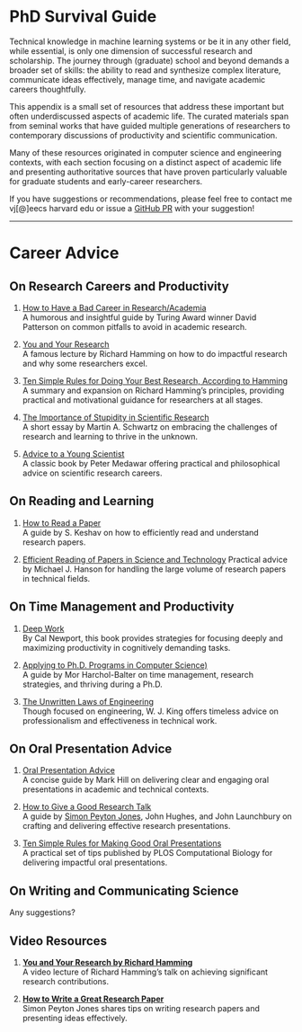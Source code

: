 # PhD Survival Guide {.unnumbered}

Technical knowledge in machine learning systems or be it in any other field, while essential, is only one dimension of successful research and scholarship. The journey through (graduate) school and beyond demands a broader set of skills: the ability to read and synthesize complex literature, communicate ideas effectively, manage time, and navigate academic careers thoughtfully.

This appendix is a small set of resources that address these important but often underdiscussed aspects of academic life. The curated materials span from seminal works that have guided multiple generations of researchers to contemporary discussions of productivity and scientific communication. 

Many of these resources originated in computer science and engineering contexts, with each section focusing on a distinct aspect of academic life and presenting authoritative sources that have proven particularly valuable for graduate students and early-career researchers.

If you have suggestions or recommendations, please feel free to contact me vj[@]eecs harvard edu or issue a [GitHub PR](https://github.com/harvard-edge/cs249r_book/pulls) with your suggestion!

---

# Career Advice

## On Research Careers and Productivity

1. [How to Have a Bad Career in Research/Academia](https://people.eecs.berkeley.edu/~pattrsn/talks/BadCareer.pdf)  
   A humorous and insightful guide by Turing Award winner David Patterson on common pitfalls to avoid in academic research.

1. [You and Your Research](https://www.cs.virginia.edu/~robins/YouAndYourResearch.html)  
   A famous lecture by Richard Hamming on how to do impactful research and why some researchers excel.

1. [Ten Simple Rules for Doing Your Best Research, According to Hamming](https://doi.org/10.1371/journal.pcbi.1004086)  
   A summary and expansion on Richard Hamming's principles, providing practical and motivational guidance for researchers at all stages. 

1. [The Importance of Stupidity in Scientific Research](https://jcs.biologists.org/content/joces/121/11/1771.full.pdf)  
   A short essay by Martin A. Schwartz on embracing the challenges of research and learning to thrive in the unknown.

1. [Advice to a Young Scientist](https://www.goodreads.com/book/show/905743.Advice_To_A_Young_Scientist)  
   A classic book by Peter Medawar offering practical and philosophical advice on scientific research careers.

## On Reading and Learning

1. [How to Read a Paper](https://web.stanford.edu/class/ee384m/Handouts/HowtoReadPaper.pdf)  
   A guide by S. Keshav on how to efficiently read and understand research papers.

1. [Efficient Reading of Papers in Science and Technology](https://www.cs.columbia.edu/~hgs/netbib/efficientReading.pdf) 
    Practical advice by Michael J. Hanson for handling the large volume of research papers in technical fields.

## On Time Management and Productivity

1. [Deep Work](https://www.calnewport.com/books/deep-work/)  
    By Cal Newport, this book provides strategies for focusing deeply and maximizing productivity in cognitively demanding tasks.

1. [Applying to Ph.D. Programs in Computer Science)](https://www.cs.cmu.edu/~harchol/gradschooltalk.pdf)  
    A guide by Mor Harchol-Balter on time management, research strategies, and thriving during a Ph.D.

1. [The Unwritten Laws of Engineering](https://rotorlab.tamu.edu/me489/README/2010%20ASME%20Unwritten_Laws_of_Enginering.pdf)  
    Though focused on engineering,  W. J. King offers timeless advice on professionalism and effectiveness in technical work.

## On Oral Presentation Advice

1. [Oral Presentation Advice](http://pages.cs.wisc.edu/~markhill/papers/OralPres.html)  
   A concise guide by Mark Hill on delivering clear and engaging oral presentations in academic and technical contexts.

1. [How to Give a Good Research Talk](https://www.microsoft.com/en-us/research/wp-content/uploads/2016/08/giving-a-talk.pdf)  
   A guide by [Simon Peyton Jones](https://simon.peytonjones.org/), John Hughes, and John Launchbury on crafting and delivering effective research presentations.

1. [Ten Simple Rules for Making Good Oral Presentations](https://journals.plos.org/ploscompbiol/article?id=10.1371/journal.pcbi.0030077)  
   A practical set of tips published by PLOS Computational Biology for delivering impactful oral presentations.

## On Writing and Communicating Science

Any suggestions?

## Video Resources

1. **[You and Your Research by Richard Hamming](https://www.youtube.com/watch?v=a1zDuOPkMSw)**  
    A video lecture of Richard Hamming's talk on achieving significant research contributions.

1. **[How to Write a Great Research Paper](https://youtu.be/VK51E3gHENc)**  
    Simon Peyton Jones shares tips on writing research papers and presenting ideas effectively.
